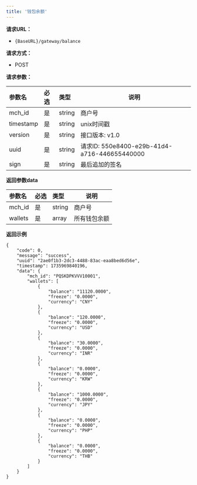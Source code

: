 ```yaml
---
title: '钱包余额'
---
```


**请求URL：**
- `{BaseURL}/gateway/balance `

**请求方式：**
- POST

**请求参数：**

|参数名|必选|类型|说明|
|:----    |:---|:----- |-----   |
|mch_id |是  |string |商户号   |
|timestamp |是  |string | unix时间戳  |
|version |是  |string | 接口版本: v1.0 |
|uuid  | 是  | string   | 请求ID: 550e8400-e29b-41d4-a716-446655440000 |
|sign |是  |string | 最后追加的签名 |


**返回参数data**

|参数名|必选|类型|说明|
|:----    |:---|:----- |-----   |
|mch_id |是  |string |商户号   |
|wallets |是  |array |所有钱包余额 |

**返回示例**

```
{
    "code": 0,
    "message": "success",
    "uuid": "2ae0f1b3-2dc3-4488-83ac-eaa8bed6d56e",
    "timestamp": 1735969840196,
    "data": {
        "mch_id": "PQSKDPKVVV10001",
        "wallets": [
            {
                "balance": "11120.0000",
                "freeze": "0.0000",
                "currency": "CNY"
            },
            {
                "balance": "120.0000",
                "freeze": "0.0000",
                "currency": "USD"
            },
            {
                "balance": "30.0000",
                "freeze": "0.0000",
                "currency": "INR"
            },
            {
                "balance": "0.0000",
                "freeze": "0.0000",
                "currency": "KRW"
            },
            {
                "balance": "1000.0000",
                "freeze": "0.0000",
                "currency": "JPY"
            },
            {
                "balance": "0.0000",
                "freeze": "0.0000",
                "currency": "PHP"
            },
            {
                "balance": "0.0000",
                "freeze": "0.0000",
                "currency": "THB"
            }
        ]
    }
}
```
